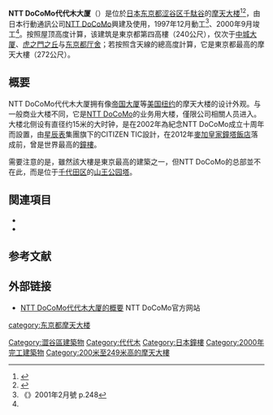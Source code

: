 {{Coord|35|41|3.7|N|139|42|11.7|E|display=title|region:JP-13_type:landmark_source:dewiki}}
{{Infobox Skyscraper
| building_name  = NTT DoCoMo代代木大厦
| image          =
[[Image:NTT_DoCoMo_Yoyogi_Building_2009_cropped.jpg|250px]]
| caption        =
| year_highest   =
| year_end       =
| plural         =
| location       = {{JPN}} 〒151-8520<br />[[東京都|東京都]][[澀谷區|澀谷區]][[千駄谷|千駄谷]]五丁目24番3號
| coordinates    =
| status         =
| groundbreaking =
| start_date     = 1997年12月
| completion_date= 2000年9月
| est-completion =
| opening        =
| destroyed      =
| use            = 办公楼
| antenna_spire  =
| roof           = 240米
| top_floor      = 150米
| floor_count    = 地上27层地下3层
| elevator_count =
| cost           =
| floor_area     = 51,122平方米
| architect      = [[鹿岛建设|鹿岛建设]] 
| engineer       = 
| contractor     = 
| developer      = 
| owner          = [[NTT_DoCoMo|NTT DoCoMo]] 
}}
{{japanese
| japanese=NTTドコモ代々木ビル
| kana=エヌ・ティ・ティドコモよよぎビル
| romaji=Enu-thi-thi Dokomo Yoyogi Biru}}

'''NTT DoCoMo代代木大厦'''（{{lang-ja|NTTドコモ代々木ビル}}）是位於[[日本|日本]][[东京都|东京都]][[涩谷区|涩谷区]][[千駄谷|千駄谷]]的[[摩天大楼|摩天大楼]]<ref name="NTT SCP">{{cite web |url=http://skyscraperpage.com/cities/?buildingID=3286 |title=NTT DoCoMo Yoyogi Building |accessdate= |publisher=Skyscraperpage.com |archive-date=2012-03-29 |archive-url=https://www.webcitation.org/66Vy3SrgI?url=http://skyscraperpage.com/cities/?buildingID=3286 |dead-url=no }}</ref><ref name="NTT EMP">{{cite web |url=http://www.emporis.com/en/wm/bu/?id=nttdocomoyoyogibuilding-tokyo-japan |title=NTT DoCoMo Yoyogi Building |accessdate= |publisher=Emporis.com |archive-date=2012-03-29 |archive-url=https://www.webcitation.org/66Vy4RkhX?url=http://www.emporis.com/building/nttdocomoyoyogibuilding-tokyo-japan |dead-url=no }}</ref>，由日本行動通訊公司[[NTT_DoCoMo|NTT DoCoMo]]興建及使用，1997年12月動工<ref name="shinn248">《{{lang|ja|新建築}}》2001年2月號 p.248</ref>、2000年9月竣工<ref name="shinn248" />。按照屋顶高度计算，该建筑是東京都第四高樓（240公尺），仅次于[[中城大厦|中城大厦]]、[[虎之門之丘|虎之門之丘]]与[[东京都厅舍|东京都厅舍]]；若按照含天線的總高度計算，它是東京都最高的摩天大樓（272公尺）。

== 概要 ==

NTT DoCoMo代代木大厦拥有像[[帝国大厦|帝国大厦]]等[[美国|美国]][[纽约|纽约]]的摩天大楼的设计外观。与一般商业大楼不同，它是[[NTT_DoCoMo|NTT DoCoMo]]的业务用大楼，僅限公司相關人员进入。大楼北侧设有直径约15米的大时钟，是在2002年為紀念NTT DoCoMo成立十周年而設置，由[[星辰表|星辰表]]集團旗下的CITIZEN TIC設計，在2012年[[麥加皇家鐘塔飯店|麥加皇家鐘塔飯店]]落成前，曾是世界最高的[[钟楼_(西式)|鐘樓]]。

需要注意的是，雖然該大樓是東京最高的建築之一，但NTT DoCoMo的总部並不在此，而是位于[[千代田区|千代田区]]的[[山王公园塔|山王公园塔]]。

== 関連項目 ==
* {{link-ja|NTT DoCoMo名古屋大厦|NTTドコモ名古屋ビル}}
* {{link-ja|NTT DoCoMo墨田大厦|NTTドコモ墨田ビル}}

== 参考文献 ==
{{Reflist}}

== 外部链接 ==
{{commonscat|NTT DoCoMo Yoyogi Building}}
*{{ja}}[http://www.nttdocomo.co.jp/corporate/csr/ecology/environ_management/guideline/green_design/yoyogi.html NTT DoCoMo代代木大厦的概要]{{Wayback|url=http://www.nttdocomo.co.jp/corporate/csr/ecology/environ_management/guideline/green_design/yoyogi.html |date=20110804024949 }} NTT DoCoMo官方网站

{{新宿摩天大樓}}
{{东京都摩天大楼}}

{{DEFAULTSORT:NTT DoCoMo Yoyogi Building}}
[[category:东京都摩天大楼|category:东京都摩天大楼]]
[[Category:澀谷區建築物|Category:澀谷區建築物]]
[[Category:代代木|Category:代代木]]
[[Category:日本鐘樓|Category:日本鐘樓]]
[[Category:2000年完工建築物|Category:2000年完工建築物]]
[[Category:200米至249米高的摩天大樓|Category:200米至249米高的摩天大樓]]